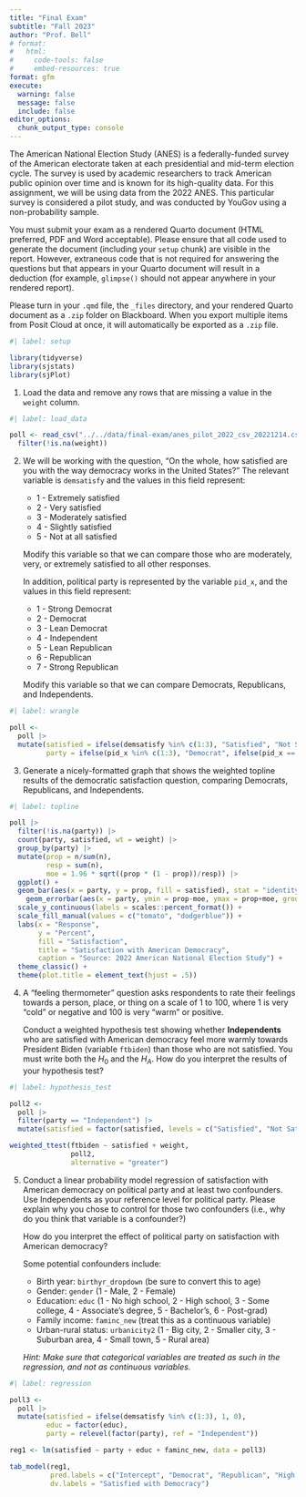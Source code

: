 ```yaml
---
title: "Final Exam"
subtitle: "Fall 2023"
author: "Prof. Bell"
# format:
#   html:
#     code-tools: false
#     embed-resources: true
format: gfm
execute:
  warning: false
  message: false
  include: false
editor_options: 
  chunk_output_type: console
---
```


The American National Election Study (ANES) is a federally-funded survey of the American electorate taken at each presidential and mid-term election cycle. The survey is used by academic researchers to track American public opinion over time and is known for its high-quality data. For this assignment, we will be using data from the 2022 ANES. This particular survey is considered a pilot study, and was conducted by YouGov using a non-probability sample.

You must submit your exam as a rendered Quarto document (HTML preferred, PDF and Word acceptable). Please ensure that all code used to generate the document (including your `setup` chunk) are visible in the report. However, extraneous code that is not required for answering the questions but that appears in your Quarto document will result in a deduction (for example, `glimpse()` should not appear anywhere in your rendered report).

Please turn in your `.qmd` file, the `_files` directory, and your rendered Quarto document as a `.zip` folder on Blackboard. When you export multiple items from Posit Cloud at once, it will automatically be exported as a `.zip` file.

```r
#| label: setup

library(tidyverse)
library(sjstats)
library(sjPlot)
```

1. Load the data and remove any rows that are missing a value in the `weight` column.

```r
#| label: load_data

poll <- read_csv("../../data/final-exam/anes_pilot_2022_csv_20221214.csv") |>
  filter(!is.na(weight))
```

2. We will be working with the question, "On the whole, how satisfied are you with the way democracy works in the United States?" The relevant variable is `demsatisfy` and the values in this field represent:

    - 1 - Extremely satisfied
    - 2 - Very satisfied
    - 3 - Moderately satisfied
    - 4 - Slightly satisfied
    - 5 - Not at all satisfied
    
    Modify this variable so that we can compare those who are moderately, very, or extremely satisfied to all other responses.
    
    In addition, political party is represented by the variable `pid_x`, and the values in this field represent:
    
    - 1 - Strong Democrat
    - 2 - Democrat
    - 3 - Lean Democrat
    - 4 - Independent
    - 5 - Lean Republican
    - 6 - Republican
    - 7 - Strong Republican
    
    Modify this variable so that we can compare Democrats, Republicans, and Independents.

```r
#| label: wrangle

poll <-
  poll |>
  mutate(satisfied = ifelse(demsatisfy %in% c(1:3), "Satisfied", "Not Satisfied"),
         party = ifelse(pid_x %in% c(1:3), "Democrat", ifelse(pid_x == 4, "Independent", "Republican")))
```

3. Generate a nicely-formatted graph that shows the weighted topline results of the democratic satisfaction question, comparing Democrats, Republicans, and Independents. 

```r
#| label: topline

poll |>
  filter(!is.na(party)) |>
  count(party, satisfied, wt = weight) |>
  group_by(party) |>
  mutate(prop = n/sum(n),
         resp = sum(n),
         moe = 1.96 * sqrt((prop * (1 - prop))/resp)) |>
  ggplot() +
  geom_bar(aes(x = party, y = prop, fill = satisfied), stat = "identity", position = "dodge") +
    geom_errorbar(aes(x = party, ymin = prop-moe, ymax = prop+moe, group = satisfied), position = position_dodge(.9), width = .2) +
  scale_y_continuous(labels = scales::percent_format()) +
  scale_fill_manual(values = c("tomato", "dodgerblue")) +
  labs(x = "Response",
       y = "Percent",
       fill = "Satisfaction",
       title = "Satisfaction with American Democracy",
       caption = "Source: 2022 American National Election Study") +
  theme_classic() +
  theme(plot.title = element_text(hjust = .5))
```

4. A "feeling thermometer" question asks respondents to rate their feelings towards a person, place, or thing on a scale of 1 to 100, where 1 is very "cold" or negative and 100 is very "warm" or positive.
    
    Conduct a weighted hypothesis test showing whether **Independents** who are satisfied with American democracy feel more warmly towards President Biden (variable `ftbiden`) than those who are not satisfied. You must write both the $H_0$ and the $H_A$. How do you interpret the results of your hypothesis test?

```r
#| label: hypothesis_test

poll2 <-
  poll |>
  filter(party == "Independent") |>
  mutate(satisfied = factor(satisfied, levels = c("Satisfied", "Not Satisfied")))

weighted_ttest(ftbiden ~ satisfied + weight,
               poll2,
               alternative = "greater")
```

5. Conduct a linear probability model regression of satisfaction with American democracy on political party and at least two confounders. Use Independents as your reference level for political party. Please explain why you chose to control for those two confounders (i.e., why do you think that variable is a confounder?)

    How do you interpret the effect of political party on satisfaction with American democracy?

    Some potential confounders include:

    * Birth year: `birthyr_dropdown` (be sure to convert this to age)
    * Gender: `gender` (1 - Male, 2 - Female)
    * Education: `educ` (1 - No high school, 2 - High school, 3 - Some college, 4 - Associate's degree, 5 - Bachelor's, 6 - Post-grad)
    * Family income: `faminc_new` (treat this as a continuous variable)
    * Urban-rural status: `urbanicity2` (1 - Big city, 2 - Smaller city, 3 - Suburban area, 4 - Small town, 5 - Rural area)
    
    *Hint: Make sure that categorical variables are treated as such in the regression, and not as continuous variables.*

```r
#| label: regression

poll3 <-
  poll |>
  mutate(satisfied = ifelse(demsatisfy %in% c(1:3), 1, 0),
         educ = factor(educ),
         party = relevel(factor(party), ref = "Independent"))

reg1 <- lm(satisfied ~ party + educ + faminc_new, data = poll3)

tab_model(reg1,
          pred.labels = c("Intercept", "Democrat", "Republican", "High School", "Some College", "Associate's", "Bachelor's", "Post-grad", "Income"),
          dv.labels = "Satisfied with Democracy")
```